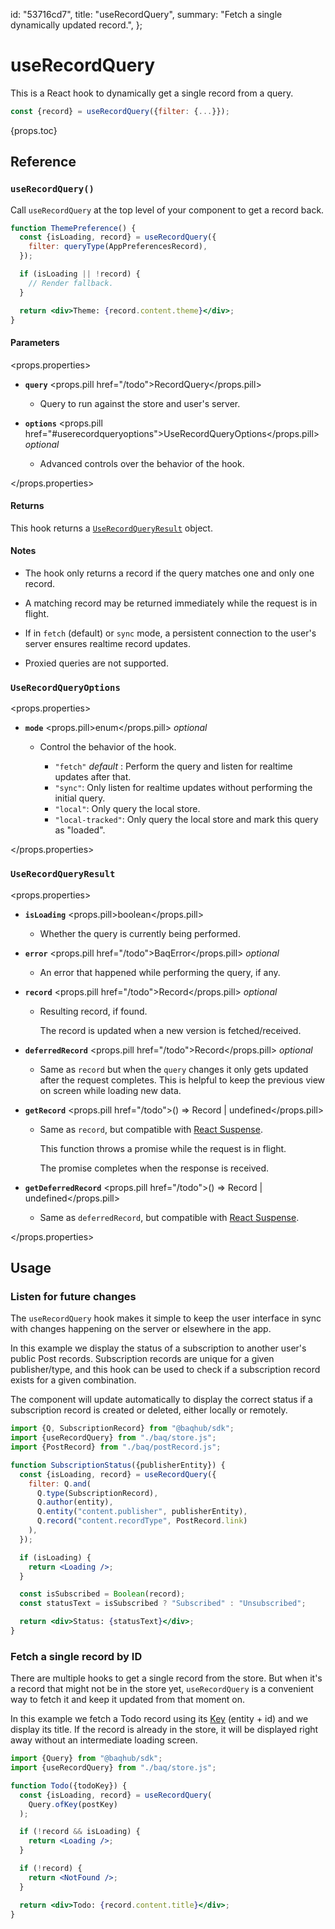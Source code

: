   id: "53716cd7",
  title: "useRecordQuery",
  summary: "Fetch a single dynamically updated record.",
};

# useRecordQuery

This is a React hook to dynamically get a single record from a query.

```jsx
const {record} = useRecordQuery({filter: {...}});
```

{props.toc}

## Reference

### `useRecordQuery()`

Call `useRecordQuery` at the top level of your component to get a record back.

```jsx
function ThemePreference() {
  const {isLoading, record} = useRecordQuery({
    filter: queryType(AppPreferencesRecord),
  });

  if (isLoading || !record) {
    // Render fallback.
  }

  return <div>Theme: {record.content.theme}</div>;
}
```

#### Parameters

<props.properties>

- **`query`** <props.pill href="/todo">RecordQuery</props.pill>

  - Query to run against the store and user's server.

- **`options`** <props.pill href="#userecordqueryoptions">UseRecordQueryOptions</props.pill> _optional_

  - Advanced controls over the behavior of the hook.

</props.properties>

#### Returns

This hook returns a [`UseRecordQueryResult`](#userecordqueryresult) object.

#### Notes

- The hook only returns a record if the query matches one and only one record.

- A matching record may be returned immediately while the request is in flight.

- If in `fetch` (default) or `sync` mode, a persistent connection to the user's server ensures realtime record updates.

- Proxied queries are not supported.

### `UseRecordQueryOptions`

<props.properties>

- **`mode`** <props.pill>enum</props.pill> _optional_

  - Control the behavior of the hook.

    - `"fetch"` _default_ : Perform the query and listen for realtime updates after that.
    - `"sync"`: Only listen for realtime updates without performing the initial query.
    - `"local"`: Only query the local store.
    - `"local-tracked"`: Only query the local store and mark this query as "loaded".

</props.properties>

### `UseRecordQueryResult`

<props.properties>

- **`isLoading`** <props.pill>boolean</props.pill>

  - Whether the query is currently being performed.

- **`error`** <props.pill href="/todo">BaqError</props.pill> _optional_

  - An error that happened while performing the query, if any.

- **`record`** <props.pill href="/todo">Record</props.pill> _optional_

  - Resulting record, if found.

    The record is updated when a new version is fetched/received.

- **`deferredRecord`** <props.pill href="/todo">Record</props.pill> _optional_

  - Same as `record` but when the `query` changes it only gets updated after the request completes. This is helpful to keep the previous view on screen while loading new data.

- **`getRecord`** <props.pill href="/todo">() => Record | undefined</props.pill>

  - Same as `record`, but compatible with [React Suspense](https://react.dev/reference/react/Suspense).

    This function throws a promise while the request is in flight.

    The promise completes when the response is received.

- **`getDeferredRecord`** <props.pill href="/todo">() => Record | undefined</props.pill>

  - Same as `deferredRecord`, but compatible with [React Suspense](https://react.dev/reference/react/Suspense).

</props.properties>

## Usage

### Listen for future changes

The `useRecordQuery` hook makes it simple to keep the user interface in sync with changes happening on the server or elsewhere in the app.

In this example we display the status of a subscription to another user's public Post records. Subscription records are unique for a given publisher/type, and this hook can be used to check if a subscription record exists for a given combination.

The component will update automatically to display the correct status if a subscription record is created or deleted, either locally or remotely.

```jsx
import {Q, SubscriptionRecord} from "@baqhub/sdk";
import {useRecordQuery} from "./baq/store.js";
import {PostRecord} from "./baq/postRecord.js";

function SubscriptionStatus({publisherEntity}) {
  const {isLoading, record} = useRecordQuery({
    filter: Q.and(
      Q.type(SubscriptionRecord),
      Q.author(entity),
      Q.entity("content.publisher", publisherEntity),
      Q.record("content.recordType", PostRecord.link)
    ),
  });

  if (isLoading) {
    return <Loading />;
  }

  const isSubscribed = Boolean(record);
  const statusText = isSubscribed ? "Subscribed" : "Unsubscribed";

  return <div>Status: {statusText}</div>;
}
```

### Fetch a single record by ID

There are multiple hooks to get a single record from the store. But when it's a record that might not be in the store yet, `useRecordQuery` is a convenient way to fetch it and keep it updated from that moment on.

In this example we fetch a Todo record using its [Key](4b9504a7#recordkey) (entity + id) and we display its title. If the record is already in the store, it will be displayed right away without an intermediate loading screen.

```jsx
import {Query} from "@baqhub/sdk";
import {useRecordQuery} from "./baq/store.js";

function Todo({todoKey}) {
  const {isLoading, record} = useRecordQuery(
    Query.ofKey(postKey)
  );

  if (!record && isLoading) {
    return <Loading />;
  }

  if (!record) {
    return <NotFound />;
  }

  return <div>Todo: {record.content.title}</div>;
}
```
